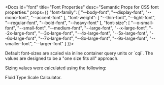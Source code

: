 
<Docs id="font" title="Font Properties" desc="Semantic Props for CSS font properties." props={{
	"font-family": [
		"--body-font",
		"--display-font",
		"--mono-font",
		"--accent-font"
	],
	"font-weight": [
		"--thin-font",
		"--light-font",
		"--regular-font",
		"--bold-font",
		"--heavy-font"
	],
	"font-size": [
		"--x-small-font",
		"--small-font",
		"--medium-font",
		"--large-font",
		"--x-large-font",
		"--2x-large-font",
		"--3x-large-font",
		"--4x-large-font",
		"--5x-large-font",
		"--6x-large-font",
		"--7x-large-font",
		"--8x-large-font",
		"--9x-large-font",
		"--smaller-font",
		"--larger-font"
	]
}}>

<Info>
Default font-sizes are scaled via inline container query units or `cqi`.
The values are designed to be a "one size fits all" approach.

Sizing values were calculated using the following:
<Link to="https://utopia.fyi/type/calculator?c=180,16,1.067,1920,18,1.25,10,2,&s=0.75|0.5|0.25,1.5|2|3|4|6,3xs-3xl&g=s,l,xl,12" target="_blank">Fluid Type Scale Calculator</Link>.
</Info>

</Docs>
